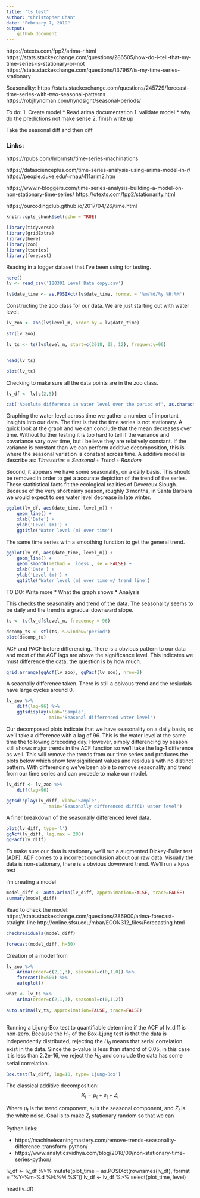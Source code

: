 ```yaml
---
title: "ts_test"
author: "Christopher Chan"
date: "February 7, 2019"
output:
    github_document
---
```


https://otexts.com/fpp2/arima-r.html
https://stats.stackexchange.com/questions/286505/how-do-i-tell-that-my-time-series-is-stationary-or-not
https://stats.stackexchange.com/questions/137967/is-my-time-series-stationary


Seasonality:
https://stats.stackexchange.com/questions/245729/forecast-time-series-with-two-seasonal-patterns
https://robjhyndman.com/hyndsight/seasonal-periods/



To do:
1. Create model
    * Read arima documentation
1. validate model
     * why do the predictions not make sense
2. finish write up


Take the seasonal diff and then diff

### Links:
https://rpubs.com/hrbrmstr/time-series-machinations

https://datascienceplus.com/time-series-analysis-using-arima-model-in-r/
https://people.duke.edu/~rnau/411arim2.htm

https://www.r-bloggers.com/time-series-analysis-building-a-model-on-non-stationary-time-series/
https://otexts.com/fpp2/stationarity.html

https://ourcodingclub.github.io/2017/04/26/time.html



```r
knitr::opts_chunk$set(echo = TRUE)
```

```r
library(tidyverse)
library(gridExtra)
library(here)
library(zoo)
library(tseries)
library(forecast)
```

Reading in a logger dataset that I've been using for testing.
```r
here()
lv <- read_csv('180301 Level Data copy.csv')

lv$date_time <- as.POSIXct(lv$date_time, format = '%m/%d/%y %H:%M')
```

Constructing the zoo class for our data. We are just starting out with water level.
```r
lv_zoo <- zoo(lv$level_m, order.by = lv$date_time)

str(lv_zoo)
```

```r
lv_ts <- ts(lv$level_m, start=c(2018, 02, 12), frequency=96)


head(lv_ts)

plot(lv_ts)

```



Checking to make sure all the data points are in the zoo class. 
```r
lv_df <- lv[c(2,5)]

cat('Absolute difference in water level over the period of', as.character(start(lv_zoo)), 'and', as.character(end(lv_zoo)), 'in meters:', max(lv_df$level_m) - min(lv_df$level_m))
```

Graphing the water level across time we gather a number of important insights into our data. The first is that the time series is not stationary. A quick look at the graph and we can conclude that the mean decreases over time. Without further testing it is too hard to tell if the variance and covariance vary over time, but I believe they are relatively constant. If the variance is constant than we can perform additive decomposition, this is where the seasonal variation is constant across time. A additive model is describe as:
$Time series = Seasonal + Trend + Random$

Second, it appears we have some seasonality, on a daily basis. This should be removed in order to get a accurate depiction of the trend of the series. These statitistical facts fit the ecological realities of Devereux Slough. Because of the very short rainy season, roughly 3 months, in Santa Barbara we would expect to see water level decrease in late winter.

```r
ggplot(lv_df, aes(date_time, level_m)) +
    geom_line() +
    xlab('Date') +
    ylab('Level (m)') + 
    ggtitle('Water level (m) over time')
```

The same time series with a smoothing function to get the general trend.
```r
ggplot(lv_df, aes(date_time, level_m)) +
    geom_line() +
    geom_smooth(method = 'loess', se = FALSE) +
    xlab('Date') +
    ylab('Level (m)') + 
    ggtitle('Water level (m) over time w/ trend line')
```


TO DO: Write more
* What the graph shows
* Analysis

This checks the seasonality and trend of the data. The seasonality seems to be daily and the trend is a gradual downward slope. 
```r
ts <- ts(lv_df$level_m, frequency = 96)

decomp_ts <- stl(ts, s.window='period')
plot(decomp_ts)
```


ACF and PACF before differencing. There is a obvious pattern to our data and most of the ACF lags are above the significance level. This indicates we must difference the data, the question is by how much.
```r
grid.arrange(ggAcf(lv_zoo), ggPacf(lv_zoo), nrow=2)
```


A seaonally difference taken. There is still a obivous trend and the resiudals have large cycles around 0.
```r
lv_zoo %>%
    diff(lag=96) %>%
    ggtsdisplay(xlab='Sample',
                main='Seasonal differenced water level')
```


Our decomposed plots indicate that we have seasonality on a daily basis, so we'll take a difference with a lag of 96. This is the water level at the same time the following preceding day. However, simply differencing by season still shows major trends in the ACF function so we'll take the lag-1 difference as well. This will remove the trends from our time series and produces the plots below which show few significant values and residuals with no distinct pattern. With differencing we've been able to remove seasonality and trend from our time series and can procede to make our model.
```r
lv_diff <- lv_zoo %>%
    diff(lag=96)

ggtsdisplay(lv_diff, xlab='Sample',
                main='Seasonally differenced diff(1) water level')
```

A finer breakdown of the seasonally differenced level data.
```r
plot(lv_diff, type='l')
ggAcf(lv_diff, lag.max = 200)
ggPacf(lv_diff)
```

To make sure our data is stationary we'll run a augmented Dickey-Fuller test (ADF). ADF comes to a incorrect conclusion about our raw data. Visually the data is non-stationary, there is a obvious downward trend. We'll run a kpss test 


i'm creating a model
```r
model_diff <- auto.arima(lv_diff, approximation=FALSE, trace=FALSE)
summary(model_diff)
```


Read to check the model:
https://stats.stackexchange.com/questions/286900/arima-forecast-straight-line
http://online.sfsu.edu/mbar/ECON312_files/Forecasting.html


```r
checkresiduals(model_diff)

forecast(model_diff, h=50)
```

Creation of a model from
```r
lv_zoo %>%
    Arima(order=c(2,1,3), seasonal=c(0,1,0)) %>%
    forecast(h=500) %>%
    autoplot()
```

```r
what <- lv_ts %>%
    Arima(order=c(2,1,3), seasonal=c(0,1,2))
```



```r
auto.arima(lv_ts, approximation=FALSE, trace=FALSE)
    
```



Running a Lijung-Box test to quantifiable determine if the ACF of lv_diff is non-zero. Because the $H_0$ of the Box-Ljung test is that the data is independently distributed, rejecting the $H_0$ means that serial correlation exist in the data. Since the p-value is less than standrd of 0.05, in this case it is less than 2.2e-16, we reject the $H_0$ and conclude the data has some serial correlation.
```r
Box.test(lv_diff, lag=10, type='Ljung-Box')
```


The classical additive decomposition:
$$X_{t} = \mu_{t} + s_{t} + Z_{t}$$

Where $\mu_{t}$ is the trend component, $s_{t}$ is the seasonal component, and $Z_{t}$ is the white noise. Goal is to make $Z_{t}$ stationary random so that we can  

Python links:

* https://machinelearningmastery.com/remove-trends-seasonality-difference-transform-python/
* https://www.analyticsvidhya.com/blog/2018/09/non-stationary-time-series-python/







lv_df <- lv_df %>%
    mutate(plot_time = as.POSIXct(rownames(lv_df), format = "%Y-%m-%d %H:%M:%S"))
lv_df <- lv_df %>% select(plot_time, level)


head(lv_df)

